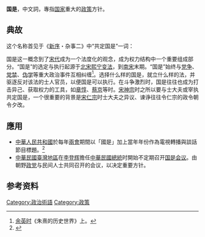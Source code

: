 {{refimprove|time=2015-02-03T13:09:00+00:00}}
'''国是'''，中文詞，專指[[国家|国家]]重大的[[政策|政策]]方针。
==典故==
这个名称首见于《[[新序|新序]]・杂事二》中“共定国是”一词：
{{cquote|
[[楚庄王|楚庄王]]问于[[孙叔敖|孙叔敖]]曰：“寡人未得所以为国是也。”孙叔敖曰：“国之有是，众非之所恶也。臣恐王之不能定也。”王曰：“不定独在君乎？亦在臣乎？”孙叔敖曰：“国君骄士曰：‘士非我无逌富贵。’士骄君曰：‘国非士无逌安强。’人君或失国而不悟，士或至饥寒而不进，君臣不合，国是无逌定矣。[[夏桀|夏桀]]、[[殷纣|殷纣]]，不定国是，而以合其取舍者为是，以不合其取舍者为非，故致亡而不知。”庄王曰：“善哉！愿相国与[[诸侯|诸侯]][[士大夫|士大夫]]共定国是，寡人岂敢以褊国骄士民哉！”
}}

国是这一概念到了[[宋代|宋代]]成为一个法度化的观念，成为权力结构中一个重要组成部分。“国是”的选定与执行起源于[[北宋|北宋]][[熙寧變法|熙宁变法]]，到[[南宋|南宋]]末期。“国是”始终与[[党争|党争]]、[[党禁|党禁]]、[[伪学|伪学]]等重大政治事件互相纠缠<ref>[[余英时|余英时]]《朱熹的历史世界》上。</ref>。选择什么样的国是，就立什么样的法，并驱逐反对该法的士人官员，以便国是可以执行。在斗争激烈时，国是往往也成为打击异己、获取权力的工具，如[[章惇|章惇]]、[[蔡京|蔡京]]等时。[[宋神宗|宋神宗]]时之所以要与士大夫或宰执共定国是，一个很重要的背景是[[宋仁宗|宋仁宗]]时士大夫之异议、谏诤往往令仁宗的政令朝令夕改。

==應用==
*[[中華人民共和國|中華人民共和國]]於每年[[兩會|兩會]]期間以「國是」加上當年年份作為電視轉播與談話節目標題。<ref>{{Cite web |url=https://www.youtube.com/watch?v=fCsdyeKnpsM |title=央視官方頻道 - 國是2017 |accessdate=2017-03-06 |archive-date=2017-04-06 |archive-url=https://web.archive.org/web/20170406065606/https://www.youtube.com/watch?v=fCsdyeKnpsM |dead-url=no }}</ref>
*[[中華民國|中華民國]][[臺灣地區|臺灣地區]]在[[李登辉|李登辉]]擔任[[中華民國總統|中華民國總統]]时開始不定期召开[[國是會議|国是会议]]。由朝野[[政党|政党]]与民间人士共同召开的会议，以决定重要方针。

==参考资料==
{{reflist}}

[[Category:政治術語|Category:政治術語]]
[[Category:政策|Category:政策]]